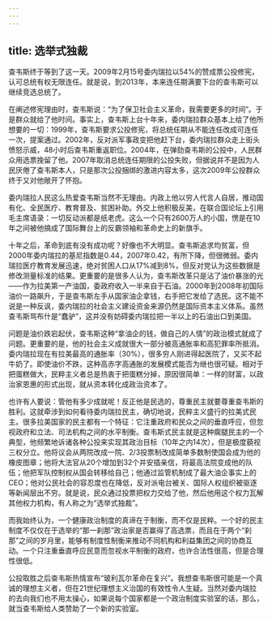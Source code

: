 ```yaml
---
---
---
```

title: 选举式独裁
---







查韦斯终于等到了这一天。2009年2月15号委内瑞拉以54%的赞成票公投修宪，认可总统有权无限连任。就是说，到2013年，本来连任期满要下台的查韦斯可以继续竞选总统了。

在阐述修宪理由时，查韦斯说：“为了保卫社会主义革命，我需要更多的时间”。于是群众就给了他时间。事实上，查韦斯上台十年来，委内瑞拉群众基本上给了他所想要的一切：1999年，查韦斯要求公投修宪，将总统任期从不能连任改成可连任一次，提案通过。2002年，反对派军事政变把他赶下台，委内瑞拉群众走上街头愤怒示威，48小时后查韦斯重返职位。2004年，在弹劾查韦斯的公投中，人民群众用选票挽留了他。2007年取消总统连任期限的公投失败，但据说并不是因为人民厌倦了查韦斯本人，只是那次公投捆绑的激进内容太多，这次2009年公投群众终于又对他敞开了怀抱。

委内瑞拉人民这么热爱查韦斯当然不无理由。内政上他以穷人代言人自居，推动国有化、全民医疗、教育普及、贫困补助。外交上他积极反美，在联合国论坛上引用毛主席语录：一切反动派都是纸老虎。这么一个只有2600万人的小国，愣是在10年之间被他搞成了国际舞台上的反霸领袖和革命史上的新旗手。

十年之后，革命到底有没有成功呢？好像也不大明显。查韦斯追求均贫富，但2000年委内瑞拉的基尼指数是0.44，2007年0.42，有所下降，但很微弱。委内瑞拉医疗教育发展迅速，绝对贫困人口从17%减到8%，但反对党认为这些数据是修改测量标准的结果。更重要的是很多人认为，查韦斯改革只是沾了油价暴涨的光——作为拉美第一产油国，委政府收入一半来自于石油。2000年到2008年初国际油价一路飙升，于是查韦斯左手从国家油企拿钱，右手把它发给了选民。这不能不说是一种反讽，委内瑞拉的社会主义建设资金来源仍然是国际资本主义体系。虽然查韦斯骂布什是“蠢驴”，这并没有妨碍委内瑞拉把一半以上的石油出口到美国。

问题是油价跌宕起伏，查韦斯这种“拿油企的钱，做自己的人情”的政治模式就成了问题。更重要的是，他的社会主义成就很大一部分被高通胀率和高犯罪率所抵消。委内瑞拉现在有拉美最高的通胀率（30%），很多穷人刚进得起医院了，又买不起牛奶了。即使油价不跌，这种高赤字高通胀的发展模式能否为继也很可疑。相对于把蛋糕做大，民粹主义者总是热衷于把蛋糕分掉，原因很简单：一样的财富，以政治家恩惠的形式出现，就从资本转化成政治资本了。

也许有人要说：管他有多少成就呢！反正他是民选的，尊重民主就要尊重查韦斯的胜利。这就牵涉到如何看待委内瑞拉民主，确切地说，民粹主义盛行的拉美式民主。很多拉美国家的民主都有一个特征：它注重政府和民众之间的垂直呼应，但忽视政府和立法、司法机构之间的水平制衡。查韦斯式民主就是这种瘸腿民主的一个典型，他频繁地诉诸各种公投来实现其政治目标（10年之内14次），但是极度藐视三权分立。他将议会从两院改成一院、2/3投票制改成简单多数制使国会成为他的橡皮图章；他将大法官从20个增加到32个并安插亲信，将最高法院变成他的队伍；他把军队控制权从国会转移给自己；他通过监管机制成了最大油企事实上的CEO；他对公民社会的容忍度也在降低，反对派电台被关、国际人权组织被驱逐等新闻层出不穷。就是说，民众通过投票把权力交给了他，然后他用这个权力瓦解其他权力机构，有人称之为“选举式独裁”。

而我始终认为，一个健康政治制度的真谛在于制衡，而不仅是民粹。一个好的民主制度不仅仅在于选举的“那一刹那”政治家是否赢得了高选票，而且在于两个“刹那”之间的岁月里，能够有制度性制衡来推动不同机构和利益集团之间的协商互动。一个只注重垂直呼应民意而忽视水平制衡的政府，也许合法性很高，但是合理性很低。

公投取胜之后查韦斯热情宣布“玻利瓦尔革命在复兴”。我想查韦斯很可能是一个真诚的理想主义者，但在21世纪理想主义治国的有效性令人生疑。当然对委内瑞拉的去向我们也不用太操心，如果说每个国家都是一个政治制度实验室的话，那么，就当查韦斯给人类赞助了一个新的实验室。
